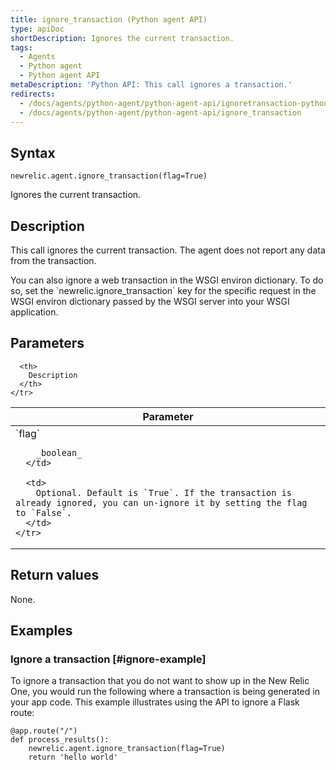 ```yaml
---
title: ignore_transaction (Python agent API)
type: apiDoc
shortDescription: Ignores the current transaction.
tags:
  - Agents
  - Python agent
  - Python agent API
metaDescription: 'Python API: This call ignores a transaction.'
redirects:
  - /docs/agents/python-agent/python-agent-api/ignoretransaction-python-agent-api
  - /docs/agents/python-agent/python-agent-api/ignore_transaction
---
```


## Syntax

```
newrelic.agent.ignore_transaction(flag=True)
```

Ignores the current transaction.

## Description

This call ignores the current transaction. The agent does not report any data from the transaction.

<Callout variant="tip">
  You can also ignore a web transaction in the WSGI environ dictionary. To do so, set the `newrelic.ignore_transaction` key for the specific request in the WSGI environ dictionary passed by the WSGI server into your WSGI application.
</Callout>

## Parameters

<table>
  <thead>
    <tr>
      <th width="25%">
        Parameter
      </th>

      <th>
        Description
      </th>
    </tr>
  </thead>

  <tbody>
    <tr>
      <td>
        `flag`

        _boolean_
      </td>

      <td>
        Optional. Default is `True`. If the transaction is already ignored, you can un-ignore it by setting the flag to `False`.
      </td>
    </tr>
  </tbody>
</table>

## Return values

None.

## Examples

### Ignore a transaction [#ignore-example]

To ignore a transaction that you do not want to show up in the New Relic One, you would run the following where a transaction is being generated in your app code. This example illustrates using the API to ignore a Flask route:

```
@app.route("/")
def process_results():
    newrelic.agent.ignore_transaction(flag=True)
    return 'hello world'
```
